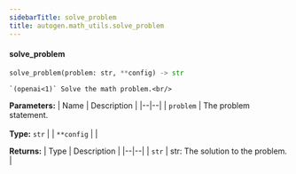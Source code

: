```yaml
---
sidebarTitle: solve_problem
title: autogen.math_utils.solve_problem
---
```


<code class="doc-symbol doc-symbol-heading doc-symbol-function"></code>
#### solve_problem

```python
solve_problem(problem: str, **config) -> str
```

    `(openai<1)` Solve the math problem.<br/>

<b>Parameters:</b>
| Name | Description |
|--|--|
| `problem` | The problem statement.<br/><br/>**Type:** `str` |
| `**config` |  |

<b>Returns:</b>
| Type | Description |
|--|--|
| `str` | str: The solution to the problem. |

<br />